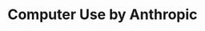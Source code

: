 ---
title: Computer Use by Anthropic
description: 'Welcome to the home of your new documentation'
---